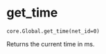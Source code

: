 # get_time { #ANNarchy.core.Global.get_time }

`core.Global.get_time(net_id=0)`

Returns the current time in ms.